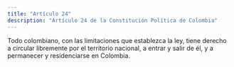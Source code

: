 ```yaml
---
title: "Artículo 24"
description: "Artículo 24 de la Constitución Política de Colombia"
---
```


Todo colombiano, con las limitaciones que establezca la ley, tiene derecho a circular libremente por el territorio nacional, a entrar
y salir de él, y a permanecer y residenciarse en
Colombia.